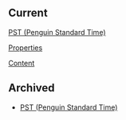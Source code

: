 ==Current==
[http://media2.clubpenguin.com/community/swf/penguin-standard-time.swf PST (Penguin Standard Time)]

[http://media2.clubpenguin.com/community/xml/penguin-standard-time-properties.xml Properties]

[http://media2.clubpenguin.com/community/xml/penguin-standard-time-content.xml Content]
==Archived==
*[[Media:Penguin-standard-time.swf|PST (Penguin Standard Time)]]
